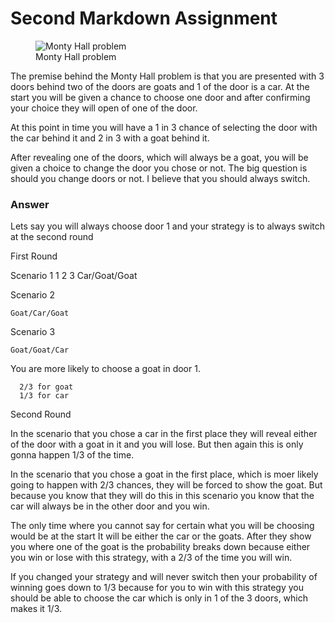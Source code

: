 # Second Markdown Assignment

![Monty Hall problem](./pictures/mhall.jpg)

The premise behind the Monty Hall problem is that you are presented with 3 doors behind two of the doors are goats and 1 of the door is a car. At the start you will be given a chance to choose one door and after confirming your choice they will open of one of the door.

At this point in time you will have a 1 in 3 chance of selecting the door with the car behind it and 2 in 3 with a goat behind  it.

After revealing one of the doors, which will always be a goat, you will be given a choice to change the door you chose or not. The big question is should you change doors or not. I believe that you should always switch.

### Answer

Lets say you will always choose door 1 and your strategy is to always switch at the second round

First Round

  Scenario 1
     1    2   3
    Car/Goat/Goat
    
  Scenario 2
    
    Goat/Car/Goat
    
  Scenario 3
    
    Goat/Goat/Car
    
  You are more likely to choose a goat in door 1.
      
      2/3 for goat
      1/3 for car
  
Second Round

  In the scenario that you chose a car in the first place they will reveal either of the door with a goat in it and you will lose. But then again this is only gonna happen 1/3 of the time.
  
  In the scenario that you chose a goat in the first place, which is moer likely going to happen with 2/3 chances, they will be forced to show the goat. But because you know that they will do this in this scenario you know that the car will always be in the other door and you win.
  
  The only time where you cannot say for certain what you will be choosing would be at the start It will be either the car or the goats. After they show you where one of the goat is the probability breaks down because either you win or lose  with this strategy, with a 2/3 of the time you will win. 
  
  If you changed your strategy and will never switch then your probability of winning goes down to 1/3 because for you to win with this strategy you should be able to choose the car which is only in 1 of the 3 doors, which makes it 1/3.



